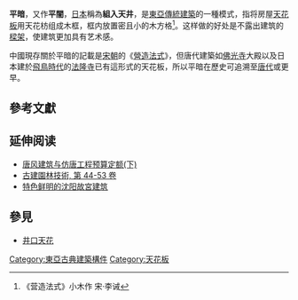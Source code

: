 {{multiple issues|
{{expand|time=2014-12-09T16:55:04+00:00}}
{{expert|time=2014-12-09T16:55:04+00:00}}
}}
'''平暗'''，又作'''平闇'''，[[日本|日本]]稱為'''組入天井'''，是[[東亞傳統建築|東亞傳統建築]]的一種模式，指将房屋[[天花板|天花板]]用天花枋组成木框，框内放置密且小的木方格<ref>《营造法式》小木作  宋·李诫</ref>。这样做的好处是不露出建筑的[[樑架|樑架]]，使建筑更加具有艺术感。

中國現存關於平暗的記載是[[宋朝|宋朝]]的《[[營造法式|營造法式]]》，但唐代建築如[[佛光寺|佛光寺]]大殿以及日本建於[[飛鳥時代|飛鳥時代]]的[[法隆寺|法隆寺]]已有這形式的天花板，所以平暗在歷史可追溯至[[唐代|唐代]]或更早。

==參考文獻==
{{reflist}}
== 延伸阅读 ==
*[http://www.cnki.com.cn/Article/CJFDTotal-GJYL199103017.htm 唐风建筑与仿唐工程预算定额(下)] {{Wayback|url=http://www.cnki.com.cn/Article/CJFDTotal-GJYL199103017.htm |date=20141216154535 }}
*[https://books.google.com.tw/books?id=WbtIAQAAIAAJ&q=%E5%B9%B3%E6%9A%97&dq=%E5%B9%B3%E6%9A%97&hl=zh-TW&sa=X&ei=iT6QVKCwNMf68QWFsYLYDQ&ved=0CB0Q6AEwAA 古建園林技術, 第 44-53 卷] {{Wayback|url=https://books.google.com.tw/books?id=WbtIAQAAIAAJ&q=%E5%B9%B3%E6%9A%97&dq=%E5%B9%B3%E6%9A%97&hl=zh-TW&sa=X&ei=iT6QVKCwNMf68QWFsYLYDQ&ved=0CB0Q6AEwAA |date=20141216155703 }}
*[https://books.google.com.tw/books?id=vOM0AAAAMAAJ&q=%E5%B9%B3%E6%9A%97&dq=%E5%B9%B3%E6%9A%97&hl=zh-TW&sa=X&ei=iT6QVKCwNMf68QWFsYLYDQ&ved=0CCMQ6AEwAQ 特色鲜明的沈阳故宮建筑] {{Wayback|url=https://books.google.com.tw/books?id=vOM0AAAAMAAJ&q=%E5%B9%B3%E6%9A%97&dq=%E5%B9%B3%E6%9A%97&hl=zh-TW&sa=X&ei=iT6QVKCwNMf68QWFsYLYDQ&ved=0CCMQ6AEwAQ |date=20141216155508 }}

==參見==
*[[井口天花|井口天花]]

[[Category:東亞古典建築構件|Category:東亞古典建築構件]]
[[Category:天花板|Category:天花板]]
